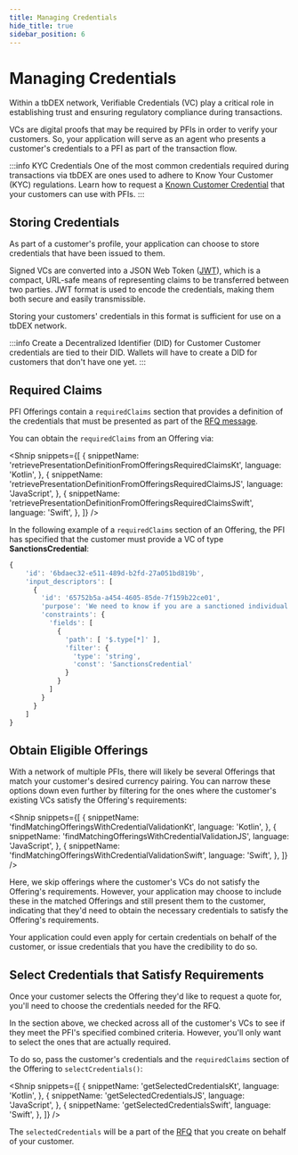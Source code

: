 ```yaml
---
title: Managing Credentials
hide_title: true
sidebar_position: 6
---
```



<LanguageSwitcher languages="JavaScript, Kotlin, Swift" />

# Managing Credentials

Within a tbDEX network, <Web5Url to="/verifiable-credentials/what-are-vcs">Verifiable Credentials (VC)</Web5Url> play a critical role in establishing trust and ensuring regulatory compliance during transactions.

VCs are digital proofs that may be required by PFIs in order to verify your customers.
So, your application will serve as an agent who presents a customer's credentials to a PFI as part of the transaction flow.

:::info KYC Credentials
One of the most common credentials required during transactions via tbDEX are ones used to adhere to Know Your Customer (KYC) regulations.
Learn how to request a [Known Customer Credential](/tbdex/issuer/kcc/kcc-wallet) that your customers can use with PFIs.
:::

## Storing Credentials

As part of a customer's profile, your application can choose to store credentials that have been issued to them.

Signed VCs are converted into a JSON Web Token ([JWT](https://jwt.io/)), which is a compact, URL-safe means of representing claims to be transferred between two parties.
JWT format is used to encode the credentials, making them both secure and easily transmissible.

Storing your customers' credentials in this format is sufficient for use on a tbDEX network.

:::info Create a Decentralized Identifier (DID) for Customer
Customer credentials are tied to their <Web5Url to="/decentralized-identifiers/what-are-dids">DID</Web5Url>. Wallets will have to <Web5Url to="/decentralized-identifiers/how-to-create-did">create a DID</Web5Url> for customers that don't have one yet.
:::

## Required Claims

PFI Offerings contain a `requiredClaims` section that provides a definition of the credentials that must be presented as part of the [RFQ message](/tbdex/wallet/send-rfq).

You can obtain the `requiredClaims` from an Offering via:

<Shnip
  snippets={[
    {
      snippetName:
        'retrievePresentationDefinitionFromOfferingsRequiredClaimsKt',
      language: 'Kotlin',
    },
    {
      snippetName:
        'retrievePresentationDefinitionFromOfferingsRequiredClaimsJS',
      language: 'JavaScript',
    },
    {
      snippetName:
        'retrievePresentationDefinitionFromOfferingsRequiredClaimsSwift',
      language: 'Swift',
    },
  ]}
/>

In the following example of a `requiredClaims` section of an Offering, the PFI has specified that the customer must provide a VC of type **SanctionsCredential**:

```js
{
    'id': '6bdaec32-e511-489d-b2fd-27a051bd819b',
    'input_descriptors': [
      {
        'id': '65752b5a-a454-4605-85de-7f159b22ce01',
        'purpose': 'We need to know if you are a sanctioned individual',
        'constraints': {
          'fields': [
            {
              'path': [ '$.type[*]' ],
              'filter': {
                'type': 'string',
                'const': 'SanctionsCredential'
              }
            }
          ]
        }
      }
    ]
}
```

## Obtain Eligible Offerings

With a network of multiple PFIs, there will likely be several Offerings that match your customer's desired currency pairing.
You can narrow these options down even further by filtering for the ones where the customer's existing VCs satisfy the Offering's requirements:

<Shnip
  snippets={[
    {
      snippetName: 'findMatchingOfferingsWithCredentialValidationKt',
      language: 'Kotlin',
    },
    {
      snippetName: 'findMatchingOfferingsWithCredentialValidationJS',
      language: 'JavaScript',
    },
    {
      snippetName: 'findMatchingOfferingsWithCredentialValidationSwift',
      language: 'Swift',
    },
  ]}
/>

Here, we skip offerings where the customer's VCs do not satisfy the Offering's requirements.
However, your application may choose to include these in the matched Offerings and still present them to the customer, indicating that they'd need to obtain the necessary credentials to satisfy the Offering's requirements.

Your application could even apply for certain credentials on behalf of the customer, or <Web5Url to="/verifiable-credentials/vc-issuance">issue credentials</Web5Url> that you have the credibility to do so.

## Select Credentials that Satisfy Requirements

Once your customer selects the Offering they'd like to request a quote for, you'll need to choose the credentials needed for the RFQ.

In the section above, we checked across all of the customer's VCs to see if they meet the PFI's specified combined criteria.
However, you'll only want to select the ones that are actually required.

To do so, pass the customer's credentials and the `requiredClaims` section of the Offering to `selectCredentials()`:

<Shnip
  snippets={[
    {
      snippetName: 'getSelectedCredentialsKt',
      language: 'Kotlin',
    },
    {
      snippetName: 'getSelectedCredentialsJS',
      language: 'JavaScript',
    },
    {
      snippetName: 'getSelectedCredentialsSwift',
      language: 'Swift',
    },
  ]}
/>

The `selectedCredentials` will be a part of the [RFQ](/tbdex/wallet/send-rfq) that you create on behalf of your customer.
